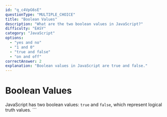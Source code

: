 ```yaml
---
id: "q_c4VpG6sE"
questionType: "MULTIPLE_CHOICE"
title: "Boolean Values"
description: "What are the two boolean values in JavaScript?"
difficulty: "EASY"
category: "JavaScript"
options:
  - "yes and no"
  - "1 and 0"
  - "true and false"
  - "on and off"
correctAnswer: 2
explanation: "Boolean values in JavaScript are true and false."
---
```


# Boolean Values

JavaScript has two boolean values: `true` and `false`, which represent logical truth values.
\`\`\`
